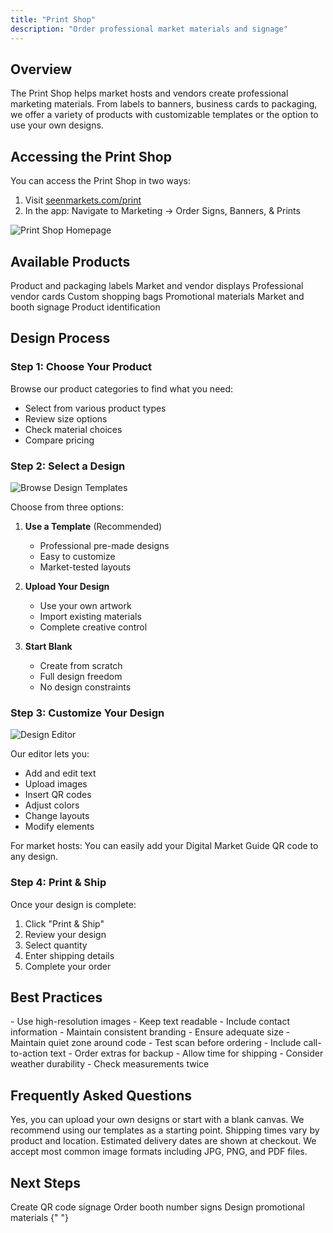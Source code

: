 ```yaml
---
title: "Print Shop"
description: "Order professional market materials and signage"
---
```


## Overview

The Print Shop helps market hosts and vendors create professional marketing materials. From labels to banners, business cards to packaging, we offer a variety of products with customizable templates or the option to use your own designs.

## Accessing the Print Shop

You can access the Print Shop in two ways:

1. Visit [seenmarkets.com/print](https://seenmarkets.com/print)
2. In the app: Navigate to Marketing -> Order Signs, Banners, & Prints

<Frame caption="Print Shop Homepage">
  <img src="/images/print-shop.png" alt="Print Shop Homepage" />
</Frame>

## Available Products

<CardGroup cols={2}>
  <Card title="Labels" icon="tags">
    Product and packaging labels
  </Card>
  <Card title="Banners" icon="flag">
    Market and vendor displays
  </Card>
  <Card title="Business Cards" icon="address-card">
    Professional vendor cards
  </Card>
  <Card title="Bags" icon="bag-shopping">
    Custom shopping bags
  </Card>
  <Card title="Posters" icon="image">
    Promotional materials
  </Card>
  <Card title="Signs" icon="sign-hanging">
    Market and booth signage
  </Card>
  <Card title="Packaging Tags" icon="tag">
    Product identification
  </Card>
</CardGroup>

## Design Process

### Step 1: Choose Your Product

Browse our product categories to find what you need:

- Select from various product types
- Review size options
- Check material choices
- Compare pricing

### Step 2: Select a Design

<Frame caption="Browse Design Templates">
  <img
    src="/images/print-shop-browse-design.png"
    alt="Browse Design Templates"
  />
</Frame>

Choose from three options:

1. **Use a Template** (Recommended)

   - Professional pre-made designs
   - Easy to customize
   - Market-tested layouts

2. **Upload Your Design**

   - Use your own artwork
   - Import existing materials
   - Complete creative control

3. **Start Blank**
   - Create from scratch
   - Full design freedom
   - No design constraints

### Step 3: Customize Your Design

<Frame caption="Design Editor">
  <img src="/images/print-shop-edit.png" alt="Design Editor" />
</Frame>

Our editor lets you:

- Add and edit text
- Upload images
- Insert QR codes
- Adjust colors
- Change layouts
- Modify elements

<Note>
  For market hosts: You can easily add your Digital Market Guide QR code to any
  design.
</Note>

### Step 4: Print & Ship

Once your design is complete:

1. Click "Print & Ship"
2. Review your design
3. Select quantity
4. Enter shipping details
5. Complete your order

## Best Practices

<AccordionGroup>
  <Accordion icon="pen-ruler" title="Design Tips">
    - Use high-resolution images - Keep text readable - Include contact
    information - Maintain consistent branding
  </Accordion>
  <Accordion icon="qrcode" title="QR Code Placement">
    - Ensure adequate size - Maintain quiet zone around code - Test scan before
    ordering - Include call-to-action text
  </Accordion>
  <Accordion icon="box" title="Ordering Tips">
    - Order extras for backup - Allow time for shipping - Consider weather
    durability - Check measurements twice
  </Accordion>
</AccordionGroup>

## Frequently Asked Questions

<AccordionGroup>
  <Accordion icon="palette" title="Can I use my own designs?">
    Yes, you can upload your own designs or start with a blank canvas. We
    recommend using our templates as a starting point.
  </Accordion>
  <Accordion icon="truck" title="How long does shipping take?">
    Shipping times vary by product and location. Estimated delivery dates are
    shown at checkout.
  </Accordion>
  <Accordion icon="image" title="What file types can I upload?">
    We accept most common image formats including JPG, PNG, and PDF files.
  </Accordion>
</AccordionGroup>

## Next Steps

<CardGroup>
  <Card
    title="Digital Market Guide"
    icon="qrcode"
    href="/essentials/digital-market-guide"
  >
    Create QR code signage
  </Card>
  <Card title="Booth Map" icon="map" href="/essentials/booth-map">
    Order booth number signs
  </Card>
  <Card title="Giveaways" icon="gift" href="/essentials/giveaways">
    Design promotional materials
  </Card>
</CardGroup>{" "}
